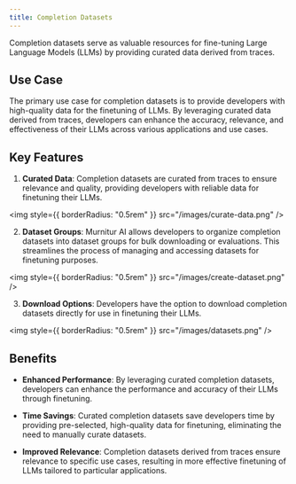 ```yaml
---
title: Completion Datasets
---
```


Completion datasets serve as valuable resources for fine-tuning Large Language Models (LLMs) by providing curated data derived from traces.

## Use Case

The primary use case for completion datasets is to provide developers with high-quality data for the finetuning of LLMs. By leveraging curated data derived from traces, developers can enhance the accuracy, relevance, and effectiveness of their LLMs across various applications and use cases.

## Key Features

1. **Curated Data**: Completion datasets are curated from traces to ensure relevance and quality, providing developers with reliable data for finetuning their LLMs.

<img style={{ borderRadius: "0.5rem" }} src="/images/curate-data.png" />

2. **Dataset Groups**: Murnitur AI allows developers to organize completion datasets into dataset groups for bulk downloading or evaluations. This streamlines the process of managing and accessing datasets for finetuning purposes.

<img style={{ borderRadius: "0.5rem" }} src="/images/create-dataset.png" />

3. **Download Options**: Developers have the option to download completion datasets directly for use in finetuning their LLMs.

<img style={{ borderRadius: "0.5rem" }} src="/images/datasets.png" />

## Benefits

- **Enhanced Performance**: By leveraging curated completion datasets, developers can enhance the performance and accuracy of their LLMs through finetuning.
- **Time Savings**: Curated completion datasets save developers time by providing pre-selected, high-quality data for finetuning, eliminating the need to manually curate datasets.

- **Improved Relevance**: Completion datasets derived from traces ensure relevance to specific use cases, resulting in more effective finetuning of LLMs tailored to particular applications.
